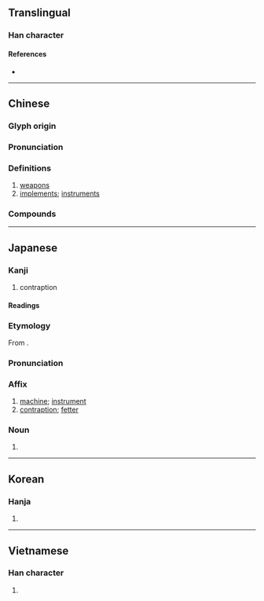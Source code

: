 {{character info}}
==Translingual==

===Han character===
{{Han char|rn=75|rad=木|as=07|sn=11|four=43950|canj=DIT|ids=⿰木戒}}

====References====
* {{Han ref|kx=0531.030|dkj=14882|dj=0919.040|hdz=21209.060|uh=68B0|ud=26800|bh=B1F1|bd=45553}}

----

==Chinese==
{{zh-forms}}

===Glyph origin===
{{Han etym}}

===Pronunciation===
{{zh-pron
|m=xiè
|c=haai6
|mn=hāi/hâi
|mn_note=hāi - literary; hâi - vernacular (俗)
|mc=y
|oc=y
|ma=
|cat=n
}}

===Definitions===
{{zh-hanzi}}

# [[weapon]]s
# [[implement]]s; [[instrument]]s

===Compounds===
{{zh-der|器械|刀械|刀杖器械|兵械|器械體操|機械|棄械|槍械|械彈|機械能|械繫|機械效率|機械工業|械鬥|機械手|機械論|機械油|機械化|械用|警械|簡單機械|軍械|繳械|藥械}}

----

==Japanese==

===Kanji===
{{ja-kanji|grade=4|rs=木07}}

# contraption

====Readings====
{{ja-readings
|goon=げ
|kanon=かい
|kun=かせ-
}}

===Etymology===
{{ja-kanjitab|かい|yomi=kanon}}
From {{der|ja|ltc|sort=かい|-}} {{ltc-l|械}}.

===Pronunciation===
{{ja-pron|かい|y=kanon}}

===Affix===
{{ja-pos|affix|かい}}

# [[machine]]; [[instrument]]
# [[contraption]]; [[fetter]]

===Noun===
{{ja-noun|かい}}

# {{rfdef|ja}}

----

==Korean==

===Hanja===
{{ko-hanja|형틀|계}}

# {{hanja form of|계|[[weapons]], [[instruments]]}}

----

==Vietnamese==

===Han character===
{{vi-readings|reading=giới|rs=木07}}

# {{rfdef|vi|sort=木07}}
